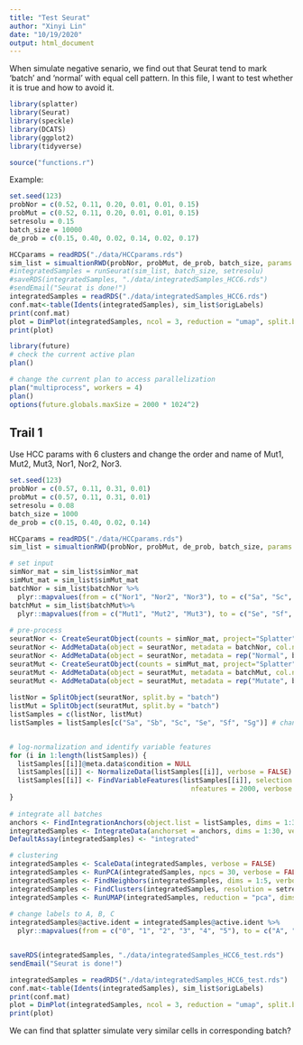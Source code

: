 ```yaml
---
title: "Test Seurat"
author: "Xinyi Lin"
date: "10/19/2020"
output: html_document
---
```


When simulate negative senario, we find out that Seurat tend to mark 'batch' and 'normal' with equal cell pattern. In this file, I want to test whether it is true and how to avoid it.

```r
library(splatter)
library(Seurat)
library(speckle)
library(DCATS)
library(ggplot2)
library(tidyverse)
```

```r
source("functions.r")
```

Example:

```r
set.seed(123)
probNor = c(0.52, 0.11, 0.20, 0.01, 0.01, 0.15)
probMut = c(0.52, 0.11, 0.20, 0.01, 0.01, 0.15)
setresolu = 0.15
batch_size = 10000
de_prob = c(0.15, 0.40, 0.02, 0.14, 0.02, 0.17)
```

```r
HCCparams = readRDS("./data/HCCparams.rds")
sim_list = simualtionRWD(probNor, probMut, de_prob, batch_size, params = HCCparams)
#integratedSamples = runSeurat(sim_list, batch_size, setresolu)
#saveRDS(integratedSamples, "./data/integratedSamples_HCC6.rds")
#sendEmail("Seurat is done!")
integratedSamples = readRDS("./data/integratedSamples_HCC6.rds")
conf.mat<-table(Idents(integratedSamples), sim_list$origLabels)
print(conf.mat)
plot = DimPlot(integratedSamples, ncol = 3, reduction = "umap", split.by = "batch") + ggtitle("Cluster Results of Different Clusters in Different Samples")
print(plot)
```

```r
library(future)
# check the current active plan
plan()
```

```r
# change the current plan to access parallelization
plan("multiprocess", workers = 4)
plan()
options(future.globals.maxSize = 2000 * 1024^2)
```

## Trail 1

Use HCC params with 6 clusters and change the order and name of Mut1, Mut2, Mut3, Nor1, Nor2, Nor3.

```r
set.seed(123)
probNor = c(0.57, 0.11, 0.31, 0.01)
probMut = c(0.57, 0.11, 0.31, 0.01)
setresolu = 0.08
batch_size = 1000
de_prob = c(0.15, 0.40, 0.02, 0.14)
```

```r
HCCparams = readRDS("./data/HCCparams.rds")
sim_list = simualtionRWD(probNor, probMut, de_prob, batch_size, params = HCCparams)

# set input
simNor_mat = sim_list$simNor_mat
simMut_mat = sim_list$simMut_mat
batchNor = sim_list$batchNor %>% 
  plyr::mapvalues(from = c("Nor1", "Nor2", "Nor3"), to = c("Sa", "Sc", "Sb")) # change name
batchMut = sim_list$batchMut%>% 
  plyr::mapvalues(from = c("Mut1", "Mut2", "Mut3"), to = c("Se", "Sf", "Sg"))
  
# pre-process
seuratNor <- CreateSeuratObject(counts = simNor_mat, project="Splatter")
seuratNor <- AddMetaData(object = seuratNor, metadata = batchNor, col.name = 'batch')
seuratNor <- AddMetaData(object = seuratNor, metadata = rep("Normal", batch_size*3), col.name = 'condition')
seuratMut <- CreateSeuratObject(counts = simMut_mat, project="Splatter")
seuratMut <- AddMetaData(object = seuratMut, metadata = batchMut, col.name = 'batch')
seuratMut <- AddMetaData(object = seuratMut, metadata = rep("Mutate", batch_size*3), col.name = 'condition')
  
listNor = SplitObject(seuratNor, split.by = "batch")
listMut = SplitObject(seuratMut, split.by = "batch")
listSamples = c(listNor, listMut)
listSamples = listSamples[c("Sa", "Sb", "Sc", "Se", "Sf", "Sg")] # change order


# log-normalization and identify variable features
for (i in 1:length(listSamples)) {
  listSamples[[i]]@meta.data$condition = NULL
  listSamples[[i]] <- NormalizeData(listSamples[[i]], verbose = FALSE)
  listSamples[[i]] <- FindVariableFeatures(listSamples[[i]], selection.method = "vst", 
                                             nfeatures = 2000, verbose = FALSE)
}
  
# integrate all batches
anchors <- FindIntegrationAnchors(object.list = listSamples, dims = 1:30, verbose = FALSE)
integratedSamples <- IntegrateData(anchorset = anchors, dims = 1:30, verbose = FALSE)
DefaultAssay(integratedSamples) <- "integrated"

# clustering
integratedSamples <- ScaleData(integratedSamples, verbose = FALSE)
integratedSamples <- RunPCA(integratedSamples, npcs = 30, verbose = FALSE)
integratedSamples <- FindNeighbors(integratedSamples, dims = 1:5, verbose = FALSE)
integratedSamples <- FindClusters(integratedSamples, resolution = setresolu, algorithm=2, verbose = FALSE)
integratedSamples <- RunUMAP(integratedSamples, reduction = "pca", dims = 1:30, verbose = FALSE)
  
# change labels to A, B, C
integratedSamples@active.ident = integratedSamples@active.ident %>% 
  plyr::mapvalues(from = c("0", "1", "2", "3", "4", "5"), to = c("A", "B", "C", "D", "E", "F"))


saveRDS(integratedSamples, "./data/integratedSamples_HCC6_test.rds")
sendEmail("Seurat is done!")
```

```r
integratedSamples = readRDS("./data/integratedSamples_HCC6_test.rds")
conf.mat<-table(Idents(integratedSamples), sim_list$origLabels)
print(conf.mat)
plot = DimPlot(integratedSamples, ncol = 3, reduction = "umap", split.by = "batch") + ggtitle("Cluster Results of Different Clusters in Different Samples")
print(plot)
```

We can find that splatter simulate very similar cells in corresponding batch?